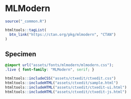 # MLModern

```r
source("_common.R")
```

```r
htmltools::tagList(
  btn_link("https://ctan.org/pkg/mlmodern", "CTAN")
)
```

## Specimen

```css
@import url("assets/fonts/mlmodern/mlmodern.css");
.live { font-family: "MLModern", serif; }
```

```r
htmltools::includeCSS("assets/ctxedit/ctxedit.css")
htmltools::includeHTML("assets/ctxedit/sample.html")
htmltools::includeHTML("assets/ctxedit/ctxedit-ui.html")
htmltools::includeHTML("assets/ctxedit/ctxedit-js.html")
```
